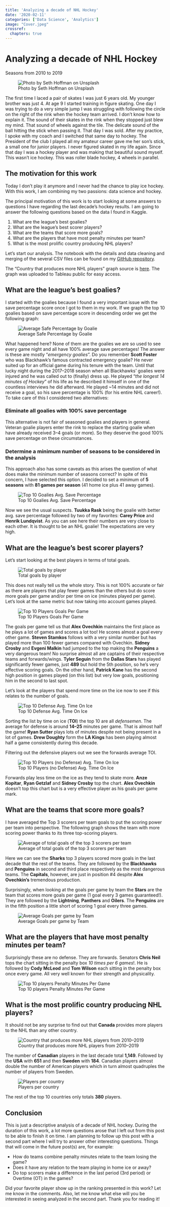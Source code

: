 ```yaml
---
title: 'Analyzing a decade of NHL Hockey'
date: '2020-02-11'
categories: ['Data Science', 'Analytics']
image: "Cover.jpeg"
crossref:
  chapters: true
---
```


# Analyzing a decade of NHL Hockey
Seasons from 2010 to 2019

![Photo by Seth Hoffman on Unsplash](Cover.jpeg)

The first time I laced a pair of skates I was just 6 years old. My younger brother was just 4. At age 9 I started training in figure skating. One day I was trying to do a very simple jump I was struggling with following the circle on the right of the rink when the hockey team arrived. I don't know how to explain it. The sound of their skates in the rink when they stopped just blew my mind. That sound of wheels against the tile. The delicate sound of the ball hitting the stick when passing it. That day I was sold. After my practice, I spoke with my coach and I switched that same day to hockey. The President of the club I played all my amateur career gave me her son’s stick, a small one for junior players. I never figured skated in my life again. Since that day I was a hockey player and was making that beautiful sound myself. This wasn’t ice hockey. This was roller blade hockey, 4 wheels in parallel.

## The motivation for this work

Today I don’t play it anymore and I never had the chance to play ice hockey. With this work, I am combining my two passions: data science and hockey.

The principal motivation of this work is to start looking at some answers to questions I have regarding the last decade's hockey results. I am going to answer the following questions based on the data I found in Kaggle.

1. What are the league’s best goalies?
1. What are the league’s best scorer players?
1. What are the teams that score more goals?
1. What are the players that have most penalty minutes per team?
1. What is the most prolific country producing NHL players?

Let’s start our analysis. The notebook with the details and data cleaning and merging of the several CSV files can be found on my [GitHub repository](https://github.com/pwolter/HockeyStats).

The “Country that produces more NHL players” graph source is [here](https://public.tableau.com/profile/pablo.wolter#!/vizhome/CountrythatproducesmoreNHLplayers/CountrythatproducesmoreNHLplayers). The graph was uploaded to Tableau public for easy access.

## What are the league’s best goalies?

I started with the goalies because I found a very important issue with the save percentage score once I got to them in my work. If we graph the top 10 goalies based on save percentage score in descending order we get the following graph:

![Average Safe Percentage by Goalie](Average_Safe_Percentage_by_Goalie.png){#fig-figure1}

What happened here? None of them are the goalies we are so used to see every game night and all have 100% average save percentages! The answer is these are mostly “*emergency goalies*”. Do you remember **Scott Foster** who was Blackhawk's famous contracted emergency goalie? He never suited up for an official game during his tenure with the team. Until that lucky night during the 2017–2018 season when all Blackhawks’ goalies were injured and he was called out to (finally) dress up. He played “*the longest 14 minutes of Hockey*” of his life as he described it himself in one of the countless interviews he did afterward. He played ~14 minutes and did not receive a goal, so his save percentage is 100% (for his entire NHL career!). To take care of this I considered two alternatives:

### Eliminate all goalies with 100% save percentage

This alternative is not fair of seasoned goalies and players in general. Veteran goalie players enter the rink to replace the starting goalie when have already received 3–4 goals (or more). So they deserve the good 100% save percentage on these circumstances.

### Determine a minimum number of seasons to be considered in the analysis

This approach also has some caveats as this arises the question of what does make the minimum number of seasons correct? In spite of this concern, I have selected this option. I decided to set a minimum of **5 seasons** with **81 games per season** (41 home ice plus 41 away games).


![Top 10 Goalies Avg. Save Percentage](Top_10_Goalies_Avg_Save_Percentage.png){#fig-figure2}

Now we see the usual suspects. **Tuukka Rask** being the goalie with better avg. save percentage followed by two of my favorites: **Carey Price** and **Henrik Lundqvist**. As you can see here their numbers are very close to each other. It is thought to be an NHL goalie! The expectations are very high.

## What are the league’s best scorer players?

Let’s start looking at the best players in terms of total goals.

![Total goals by player](Total_Goals_by_player.png){#fig-figure3}

This does not really tell us the whole story. This is not 100% accurate or fair as there are players that play fewer games than the others but do score more goals per game and/or per time on ice (minutes played per game). Let’s look at the same metric but now taking into account games played.


![Top 10 Players Goals Per Game](Top_10_Players_Goals_per_Game.png){#fig-figure4}

The goals per game tell us that **Alex Ovechkin** maintains the first place as he plays a lot of games and scores a lot too! He scores almost a goal every other game. **Steven Stamkos** follows with a very similar number but has played more than 100 fewer games compared with Ovechkin. **Sidney Crosby** and **Evgeni Malkin** had jumped to the top making the **Penguins** a very dangerous team! No surprise almost all are captains of their respective teams and forwards/wings. **Tyler Seguin** from the **Dallas Stars** has played significantly fewer games, just **489** but hold the 5th position, so he’s very effective scoring goals. On the other hand, **Patrick Kane** has the second high position in games played (on this list) but very low goals, positioning him in the second to last spot.

Let’s look at the players that spend more time on the ice now to see if this relates to the number of goals.


![Top 10 Defense Avg. Time On Ice](Top_10_Defense_Avg_TOI.png){#fig-figure5}

Sorting the list by time on ice (**TOI**) the top 10 are all *defensemen*. The average for defense is around **14–25** minutes per game. That is almost half the game! **Ryan Sutter** plays lots of minutes despite not being present in a lot of games. **Drew Doughty** form the **LA Kings** has been playing almost half a game consistently during this decade.

Filtering out the defensive players out we see the forwards average TOI.

![Top 10 Players (no Defense) Avg. Time On Ice](Top_10_No_Defense_Avg_TOI.png){#fig-figure6}

Forwards play less time on the ice as they tend to skate more. **Anze Kopitar**, **Ryan Getzlaf** and **Sidney Crosby** top the chart. **Alex Ovechkin** doesn’t top this chart but is a very effective player as his goals per game mark.

## What are the teams that score more goals?

I have averaged the Top 3 scorers per team goals to put the scoring power per team into perspective. The following graph shows the team with more scoring power thanks to its three top-scoring players.

![Average of total goals of the top 3 scorers per team](Avg_Top_3_Scorers_per_Team.png){#fig-figure7}

Here we can see the **Sharks** top 3 players scored more goals in the last decade that the rest of the teams. They are followed by the **Blackhawks** and **Penguins** in second and third place respectively as the most dangerous teams. The **Capitals**, however, are just in position #4 despite **Alex Ovechkin’s** tremendous production.

Surprisingly, when looking at the goals per game by team the **Stars** are the team that scores more goals per game (1 goal every 3 games guaranteed!). They are followed by the **Lightning**, **Panthers** and **Oilers**. The **Penguins** are in the fifth position a little short of scoring 1 goal every three games.

![Average Goals per game by Team](Avg_Goals_per_Game_per_Team.png){#fig-figure8}

## What are the players that have most penalty minutes per team?

Surprisingly these are no defense. They are forwards. Senators **Chris Neil** tops the chart sitting in the penalty box *10 times per 6 games*!. He is followed by **Cody McLeod** and **Tom Wilson** each sitting in the penalty box once every game. All very well known for their strength and physicality.

![Top 10 players Penalty Minutes Per Game](Top_10_players_Penalty_Minutes_per_Game.png){#fig-figure9}

## What is the most prolific country producing NHL players?

It should not be any surprise to find out that **Canada** provides more players to the NHL than any other country.

![Country that produces more NHL players from 2010–2019](Hockey_Country.png){#fig-figure10}

The number of **Canadian** players in the last decade total **1,149**. Followed by the **USA** with **651** and then **Sweden** with **184**. Canadian players almost double the number of American players which in turn almost quadruples the number of players from Sweden.

![Players per country](Number_Players_Country_Table.png){#fig-figure11}

The rest of the top 10 countries only totals **380** players.

## Conclusion

This is just a descriptive analysis of a decade of NHL hockey. During the duration of this work, a lot more questions arose that I left out from this post to be able to finish it on time. I am planning to follow up this post with a second part where I will try to answer other interesting questions. Things that will come in the future post(s) are, for example:

- How do teams combine penalty minutes relate to the team losing the game?
- Does it have any relation to the team playing in home ice or away?
- Do top scorers make a difference in the last period (3rd period) or Overtime (OT) in the games?

Did your favorite player show up in the ranking presented in this work? Let me know in the comments. Also, let me know what else will you be interested in seeing analyzed in the second part. Thank you for reading it!